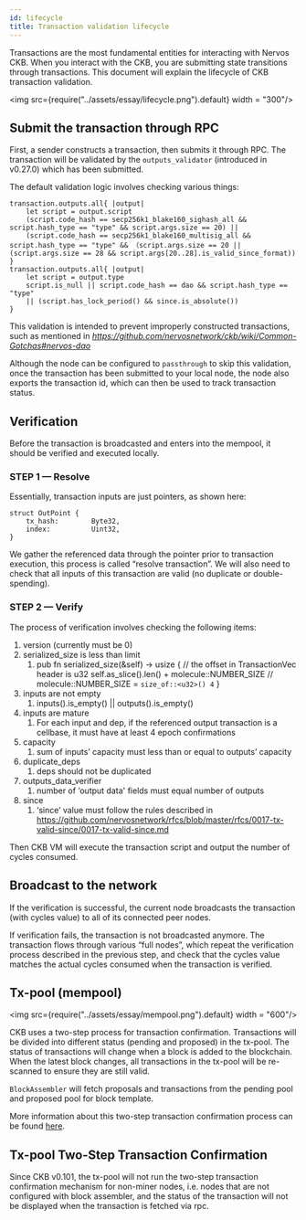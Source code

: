```yaml
---
id: lifecycle
title: Transaction validation lifecycle
---
```


Transactions are the most fundamental entities for interacting with Nervos CKB. When you interact with the CKB, you are submitting state transitions through transactions. This document will explain the lifecycle of CKB transaction validation.

<img src={require("../assets/essay/lifecycle.png").default} width = "300"/>

##  Submit the transaction through RPC

First, a sender constructs a transaction, then submits it through RPC. The transaction will be validated by the `outputs_validator`  (introduced in v0.27.0) which has been submitted. 

The default validation logic involves checking various things:

```
transaction.outputs.all{ |output|
    let script = output.script
    (script.code_hash == secp256k1_blake160_sighash_all && script.hash_type == "type" && script.args.size == 20) ||
    (script.code_hash == secp256k1_blake160_multisig_all && script.hash_type == "type" && （script.args.size == 20 || (script.args.size == 28 && script.args[20..28].is_valid_since_format))
}
transaction.outputs.all{ |output|
    let script = output.type
    script.is_null || script.code_hash == dao && script.hash_type == "type"
    || (script.has_lock_period() && since.is_absolute())
}
```

This validation is intended to prevent improperly constructed transactions, such as mentioned in *https://github.com/nervosnetwork/ckb/wiki/Common-Gotchas#nervos-dao* 

Although the node can be configured to `passthrough` to skip this validation, once the transaction has been submitted to your local node, the node also exports the transaction id, which can then be used to track transaction status.

## Verification

Before the transaction is broadcasted and enters into the mempool, it should be verified and executed locally.

### STEP 1 — Resolve

Essentially, transaction inputs are just pointers, as shown here:

```
struct OutPoint {
    tx_hash:        Byte32,
    index:          Uint32,
}
```

We gather the referenced data through the pointer prior to transaction execution, this process is called “resolve transaction”. We will also need to check that all inputs of this transaction are valid (no duplicate or double-spending).

### STEP 2 — Verify

The process of verification involves checking the following items:       

1. version (currently must be 0) 
2. serialized_size is less than limit 
    1. pub fn serialized_size(&self) -> usize {
            // the offset in TransactionVec header is u32
            self.as_slice().len() + molecule::NUMBER_SIZE
            // molecule::NUMBER_SIZE = `size_of::<u32>() 4`
        }
3. inputs are not empty
    1. inputs().is_empty() || outputs().is_empty()
4. inputs are mature
    1. For each input and dep, if the referenced output transaction is a cellbase, it must have at least 4 epoch confirmations
5. capacity
    1. sum of inputs’ capacity must less than or equal to outputs’ capacity
6. duplicate_deps
    1. deps should not be duplicated
7. outputs_data_verifier
    1. number of ‘output data' fields must equal number of outputs
8. since     
    1. ‘since’ value must follow the rules described in https://github.com/nervosnetwork/rfcs/blob/master/rfcs/0017-tx-valid-since/0017-tx-valid-since.md

Then CKB VM will execute the transaction script and output the number of cycles consumed.

## Broadcast to the network

If the verification is successful, the current node broadcasts the transaction (with cycles value) to all of its connected peer nodes. 

If verification fails, the transaction is not broadcasted anymore. The transaction flows through various “full nodes”, which repeat the verification process described in the previous step, and check that the cycles value matches the actual cycles consumed when the transaction is verified.

## Tx-pool (mempool)

<img src={require("../assets/essay/mempool.png").default} width = "600"/>

CKB uses a two-step process for transaction confirmation. Transactions will be divided into different status (pending and proposed) in the tx-pool. The status of transactions will change when a block is added to the blockchain. When the latest block changes, all transactions in the tx-pool will be re-scanned to ensure they are still valid.

`BlockAssembler` will fetch proposals and transactions from the pending pool and proposed pool for block template.

More information about this two-step transaction confirmation process can be found [here](https://github.com/nervosnetwork/rfcs/blob/master/rfcs/0020-ckb-consensus-protocol/0020-ckb-consensus-protocol.md#two-step-transaction-confirmation).

## Tx-pool Two-Step Transaction Confirmation
Since CKB v0.101, the tx-pool will not run the two-step transaction confirmation mechanism for non-miner nodes, i.e. nodes that are not configured with block assembler, and the status of the transaction will not be displayed when the transaction is fetched via rpc.

